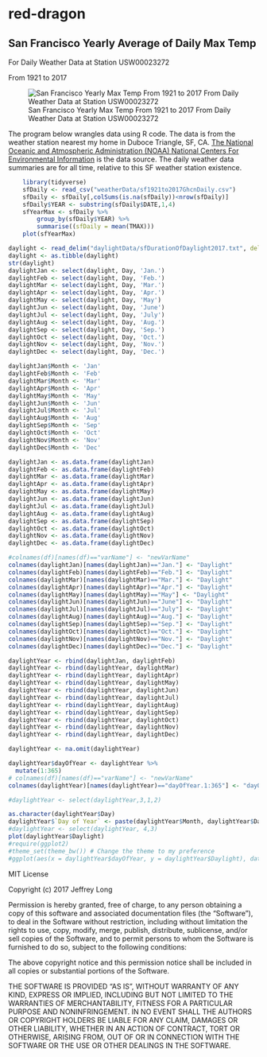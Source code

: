 # red-dragon

## San Francisco Yearly Average of Daily Max Temp 

For Daily Weather Data at Station USW00023272

From 1921 to 2017 

![San Francisco Yearly Max Temp From 1921 to 2017 From Daily Weather Data at Station USW00023272](https://github.com/altruisticDataAnalysis/red-dragon/blob/master/San%20Francisco%20Yearly%20Max%20Temp.png)

The program below wrangles data using R code. The data is from the weather station nearest my home in Duboce Triangle, SF, CA. [The National Oceanic and Atmospheric Administration (NOAA) National Centers For Environmental Information](https://www.ncdc.noaa.gov/) is the data source. The daily weather data summaries are for all time, relative to this SF weather station existence.

```r
    library(tidyverse)
    sfDaily <- read_csv("weatherData/sf1921to2017GhcnDaily.csv")
    sfDaily <- sfDaily[,colSums(is.na(sfDaily))<nrow(sfDaily)]
    sfDaily$YEAR <- substring(sfDaily$DATE,1,4)
    sfYearMax <- sfDaily %>%
        group_by(sfDaily$YEAR) %>%
        summarise((sfDaily = mean(TMAX)))
    plot(sfYearMax)
```

```r
daylight <- read_delim("daylightData/sfDurationOfDaylight2017.txt", delim = "\t")
daylight <- as.tibble(daylight)
str(daylight)
daylightJan <- select(daylight, Day, 'Jan.')
daylightFeb <- select(daylight, Day, 'Feb.')
daylightMar <- select(daylight, Day, 'Mar.')
daylightApr <- select(daylight, Day, 'Apr.')
daylightMay <- select(daylight, Day, 'May')
daylightJun <- select(daylight, Day, 'June')
daylightJul <- select(daylight, Day, 'July')
daylightAug <- select(daylight, Day, 'Aug.')
daylightSep <- select(daylight, Day, 'Sep.')
daylightOct <- select(daylight, Day, 'Oct.')
daylightNov <- select(daylight, Day, 'Nov.')
daylightDec <- select(daylight, Day, 'Dec.')

daylightJan$Month <- 'Jan'
daylightFeb$Month <- 'Feb'
daylightMar$Month <- 'Mar'
daylightApr$Month <- 'Apr'
daylightMay$Month <- 'May'
daylightJun$Month <- 'Jun'
daylightJul$Month <- 'Jul'
daylightAug$Month <- 'Aug'
daylightSep$Month <- 'Sep'
daylightOct$Month <- 'Oct'
daylightNov$Month <- 'Nov'
daylightDec$Month <- 'Dec'

daylightJan <- as.data.frame(daylightJan)
daylightFeb <- as.data.frame(daylightFeb)
daylightMar <- as.data.frame(daylightMar)
daylightApr <- as.data.frame(daylightApr)
daylightMay <- as.data.frame(daylightMay)
daylightJun <- as.data.frame(daylightJun)
daylightJul <- as.data.frame(daylightJul)
daylightAug <- as.data.frame(daylightAug)
daylightSep <- as.data.frame(daylightSep)
daylightOct <- as.data.frame(daylightOct)
daylightNov <- as.data.frame(daylightNov)
daylightDec <- as.data.frame(daylightDec)

#colnames(df)[names(df)=="varName"] <- "newVarName"
colnames(daylightJan)[names(daylightJan)=="Jan."] <- "Daylight"
colnames(daylightFeb)[names(daylightFeb)=="Feb."] <- "Daylight"
colnames(daylightMar)[names(daylightMar)=="Mar."] <- "Daylight"
colnames(daylightApr)[names(daylightApr)=="Apr."] <- "Daylight"
colnames(daylightMay)[names(daylightMay)=="May"] <- "Daylight"
colnames(daylightJun)[names(daylightJun)=="June"] <- "Daylight"
colnames(daylightJul)[names(daylightJul)=="July"] <- "Daylight"
colnames(daylightAug)[names(daylightAug)=="Aug."] <- "Daylight"
colnames(daylightSep)[names(daylightSep)=="Sep."] <- "Daylight"
colnames(daylightOct)[names(daylightOct)=="Oct."] <- "Daylight"
colnames(daylightNov)[names(daylightNov)=="Nov."] <- "Daylight"
colnames(daylightDec)[names(daylightDec)=="Dec."] <- "Daylight"

daylightYear <- rbind(daylightJan, daylightFeb)
daylightYear <- rbind(daylightYear, daylightMar)
daylightYear <- rbind(daylightYear, daylightApr)
daylightYear <- rbind(daylightYear, daylightMay)
daylightYear <- rbind(daylightYear, daylightJun)
daylightYear <- rbind(daylightYear, daylightJul)
daylightYear <- rbind(daylightYear, daylightAug)
daylightYear <- rbind(daylightYear, daylightSep)
daylightYear <- rbind(daylightYear, daylightOct)
daylightYear <- rbind(daylightYear, daylightNov)
daylightYear <- rbind(daylightYear, daylightDec)

daylightYear <- na.omit(daylightYear)

daylightYear$dayOfYear <- daylightYear %>%
  mutate(1:365)
# colnames(df)[names(df)=="varName"] <- "newVarName"
colnames(daylightYear)[names(daylightYear)=="dayOfYear.1:365"] <- "dayOfYear"

#daylightYear <- select(daylightYear,3,1,2)

as.character(daylightYear$Day)
daylightYear$`Day of Year` <- paste(daylightYear$Month, daylightYear$Day)
#daylightYear <- select(daylightYear, 4,3)
plot(daylightYear$Daylight)
#require(ggplot2)
#theme_set(theme_bw()) # Change the theme to my preference
#ggplot(aes(x = daylightYear$dayOfYear, y = daylightYear$Daylight), data = daylightYear) + geom_point()
```


MIT License

Copyright (c) 2017 Jeffrey Long

Permission is hereby granted, free of charge, to any person obtaining a copy
of this software and associated documentation files (the "Software"), to deal
in the Software without restriction, including without limitation the rights
to use, copy, modify, merge, publish, distribute, sublicense, and/or sell
copies of the Software, and to permit persons to whom the Software is
furnished to do so, subject to the following conditions:

The above copyright notice and this permission notice shall be included in all
copies or substantial portions of the Software.

THE SOFTWARE IS PROVIDED "AS IS", WITHOUT WARRANTY OF ANY KIND, EXPRESS OR
IMPLIED, INCLUDING BUT NOT LIMITED TO THE WARRANTIES OF MERCHANTABILITY,
FITNESS FOR A PARTICULAR PURPOSE AND NONINFRINGEMENT. IN NO EVENT SHALL THE
AUTHORS OR COPYRIGHT HOLDERS BE LIABLE FOR ANY CLAIM, DAMAGES OR OTHER
LIABILITY, WHETHER IN AN ACTION OF CONTRACT, TORT OR OTHERWISE, ARISING FROM,
OUT OF OR IN CONNECTION WITH THE SOFTWARE OR THE USE OR OTHER DEALINGS IN THE
SOFTWARE.
